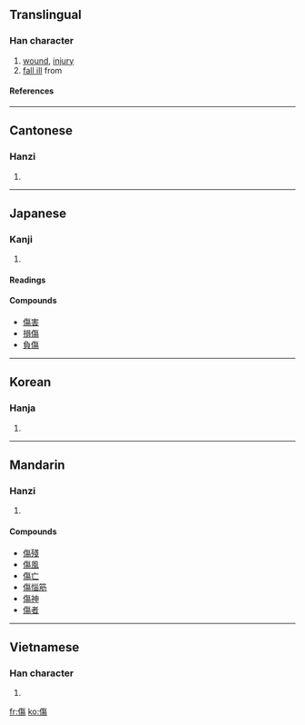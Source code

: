 {{see|伤}}

==Translingual==
===Han character===
{{Han char|rn=9|rad=人|as=11|sn=13|four=2822<sub>7</sub>|canj=人人日竹 (OOAH)}}
# [[wound]], [[injury]]
# [[fall ill]] from
====References====
{{Han ref|kx=0115.010|dkj=01029|dj=0244.070|hdz=10211.090|uh=50B7|ud=20663|bh=B6CB|bd=46795}}
----
==Cantonese==
===Hanzi===
{{yue-hanzi|jyut=|y=seung1}}
# {{defn|Cantonese}}
----
==Japanese==
===Kanji===
{{ja-kanji|grade=6|rs=人11}}
# {{defn|Japanese}} 
====Readings====
{{ja-readings|on=[[しょう]] (shō)|kun=[[きず]] (kizu), [[いたむ]] (itamu)}}

====Compounds====
*[[傷害]]
*[[損傷]]
*[[負傷]]
----
==Korean==
===Hanja===
{{ko-hanja|hangeul=상|rv=sang|mr=sang}}
# {{defn|Korean}}
----
==Mandarin==
===Hanzi===
{{cmn-hanzi|sim=伤|pin=[[shāng]] (shang1)|wg=shang<sup>1</sup>}}
# {{defn|Mandarin}}

====Compounds====
*[[傷殘]]
*[[傷風]]
*[[傷亡]]
*[[傷惱筋]]
*[[傷神]]
*[[傷者]]
----
==Vietnamese==
===Han character===
{{vi-hantu|thương}}
# {{defn|Vietnamese}}





[[fr:傷]]
[[ko:傷]]